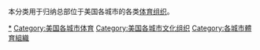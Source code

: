 本分类用于归纳总部位于美国各城市的各类[[体育组织|体育组织]]。

[[Category:美国体育组织|*]]
[[Category:美国各城市体育|Category:美国各城市体育]]
[[Category:美国各城市文化组织|Category:美国各城市文化组织]]
[[Category:各城市體育組織|Category:各城市體育組織]]